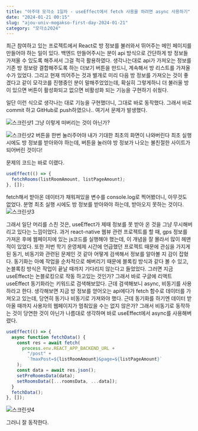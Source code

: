 ---
title: "아주대 모각소 1일차 - useEffect에서 fetch 사용을 하려면 async 사용하기"
date: "2024-01-21 00:15"
slug: "ajou-univ-mogakso-first-day-2024-01-21"
category: "모각소2024"
---

최근 참여하고 있는 프로젝트에서 React로 방 정보를 불러와서 뛰어주는 메인 페이지를 만들어야 하는 일이 있다.
백엔드 만들어주시는 분이 api 방식으로 간단하게 방 정보들 가져올 수 있도록 해주셔서 그걸 적극 활용하였다.
생각나는대로 api가 가져오는 정보를 기존 방 정보랑 결합해주도록 하는 더보기 버튼을 만드니, 계속해서 방 리스트를 가져올 수가 있었다.
그리고 현재 띄어주는 것과 별개로 미리 다음 방 정보를 가져오는 것이 좋겠다고 같이 모각코를 진행중인 분이 말해주었었는데, 확실히 그렇게하니 더 불러올 방이 있으면 버튼이 활성화되고 없으면 비활성화 되는 기능을 구현하기 쉬웠다.

일단 이런 식으로 생각나는 대로 기능을 구현했더니, 그대로 바로 동작했다.
그래서 바로 commit 하고 GitHub로 push하였으나.. 여기서 문제가 발생했다.

![스크린샷1](./screenshot1.png)
그냥 이렇게 떠버리는 것이 아닌가?

![스크린샷2](./screenshot2.png)
버튼을 한번 눌러주어야 내가 기대한 최초의 화면이 나와버린다
최초 실행 시에도 방 정보를 받아와야 하는데, 버튼을 눌러야 방 정보가 나오는 불친절한 사이트가 되어버린 것이다!

문제의 코드는 바로 이랬다.

```js
useEffect(() => {
  fetchRooms(listRoomAmount, listPageAmount);
}, []);
```

fetch해서 받아온 데이터가 채워져있을 변수를 console.log로 찍어봤더니, 아무것도 없었다.
분명 최초 실행 시에도 방 정보를 받아와야 하는데, 받아오지 못하는 것이다.
![스크린샷3](./screenshot3.png)

그래서 일단 머리를 스친 것은, useEffect가 제때 정보를 못 받아 온 것을 그냥 무시해버리고 있다는 느낌이었다.
과거 react-native 웹뷰 관련 프로젝트를 할 때, gps 정보를 가져온 후에 웹페이지에 있는 js코드를 실행해야 했는데, 이 개념을 잘 몰라서 많이 헤맨적이 있었다.
또한 저번 학기 운영체제 시간에 언급했던 프로젝트 때문에 관심을 가지게 된 동기, 비동기와 관련된 문제인 것 같아 어떻게 검색해서 정보를 알아볼 지 감이 잡혔다.
동기화는 아예 작업을 순차적으로 해버리기 때문에 블록킹 방식과 같다 볼 수 있고, 논블록킹 방식은 작업이 끝날 때까지 기다리지 않는다고 들었었다.
그러면 지금 useEffect는 논블로킹으로 작동 하고있는 것인가? 그래서 바로 구글에 리액트 useEffect 동기화라는 키워드로 검색해보았다.
근데 검색해보니 async, 비동기를 사용하라고 한다.
생각해보면 지금 방 정보를 얻어오는 api에다가 fetch 함수로 데이터를 가져오고 있는데, 당연히 동기나 비동기로 가져와야 했다.
근데 동기화를 하기엔 데이터 받아올 때까지 사용자의 웹페이지가 멈춰있을 수는 없지 않은가?
그래서 비동기로 동작하는 것이 당연한 것이 아닌가 나름대로 생각하며 바로 useEffect에서 async를 사용해버렸다.

```js
useEffect(() => {
  async function fetchData() {
    const res = await fetch(
      process.env.REACT_APP_BACKEND_URL +
        "/post" +
        `?maxPost=${listRoomAmount}&page=${listPageAmount}`
    );
    const data = await res.json();
    setPreRoomsData(data);
    setRoomsData([...roomsData, ...data]);
  }
  fetchData();
}, []);
```

![스크린샷4](./screenshot4.png)

그러니 잘 동작한다.
